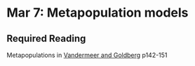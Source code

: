 # Mar 7: Metapopulation models

## Required Reading
Metapopulations in [Vandermeer and Goldberg](https://ebookcentral-proquest-com.qe2a-proxy.mun.ca/lib/mun/reader.action?docID=1205619&ppg=151) p142-151